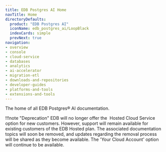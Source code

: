 ```yaml
---
title: EDB Postgres AI Home
navTitle: Home
directoryDefaults:
  product: "EDB Postgres AI"
  iconName: edb_postgres_ai/LoopBlack
  indexCards: simple
  prevNext: true
navigation:
- overview
- console
- cloud-service
- databases
- analytics
- ai-accelerator
- migration-etl
- downloads-and-repositories
- developer-guides
- platforms-and-tools
- extensions-and-tools
---
```


The home of all EDB Postgres® AI documentation.

!!!note "Deprecation"
   EDB will no longer offer the  Hosted Cloud Service option for new customers. However, support will remain available for existing customers of the EDB Hosted plan. The associated documentation topics will soon be removed, and updates regarding the removal process will be shared as they become available. The 'Your Cloud Account' option will continue to be available.

